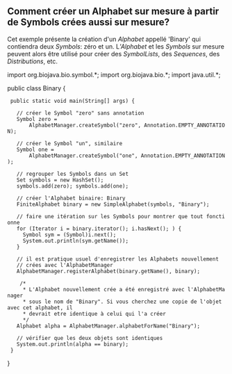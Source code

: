 == Comment cr&eacute;er un Alphabet sur mesure &agrave; partir de Symbols cr&eacute;es aussi sur mesure? ==

Cet exemple présente la création d'un ''Alphabet'' appell&eacute; 'Binary' qui contiendra deux ''Symbols'': zéro et un. L'''Alphabet'' et les ''Symbols'' sur mesure peuvent alors être utilisé pour créer des ''SymbolLists'', des ''Sequences'', des ''Distributions'', etc.

<java>
import org.biojava.bio.symbol.*;
import org.biojava.bio.*;
import java.util.*;

public class Binary {
  public static void main(String[] args) {

    // créer le Symbol "zero" sans annotation
    Symbol zero =
        AlphabetManager.createSymbol("zero", Annotation.EMPTY_ANNOTATION);

    // créer le Symbol "un", similaire
    Symbol one =
        AlphabetManager.createSymbol("one", Annotation.EMPTY_ANNOTATION);

    // regrouper les Symbols dans un Set
    Set symbols = new HashSet();
    symbols.add(zero); symbols.add(one);

    // créer l'Alphabet binaire: Binary
    FiniteAlphabet binary = new SimpleAlphabet(symbols, "Binary");

    // faire une itération sur les Symbols pour montrer que tout fonctionne
    for (Iterator i = binary.iterator(); i.hasNext(); ) {
      Symbol sym = (Symbol)i.next();
      System.out.println(sym.getName());
    }

    // il est pratique usuel d'enregistrer les Alphabets nouvellement
    // crées avec l'AlphabetManager
    AlphabetManager.registerAlphabet(binary.getName(), binary);

     /*
      * L'Alphabet nouvellement crée a été enregistré avec l'AlphabetManager
      * sous le nom de "Binary". Si vous cherchez une copie de l'objet avec cet alphabet, il 
      * devrait etre identique à celui qui l'a créer
      */
    Alphabet alpha = AlphabetManager.alphabetForName("Binary");

    // vérifier que les deux objets sont identiques
    System.out.println(alpha == binary);
  }
}
</java>